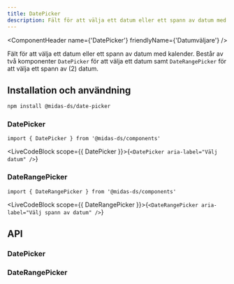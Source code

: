 ```yaml
---
title: DatePicker
description: Fält för att välja ett datum eller ett spann av datum med kalender.
---
```



<ComponentHeader
  name={'DatePicker'}
  friendlyName={'Datumväljare'}
/>

Fält för att välja ett datum eller ett spann av datum med kalender. Består av två komponenter `DatePicker` för att välja ett datum samt `DateRangePicker` för att välja ett spann av (2) datum.

## Installation och användning

```bash npm2yarn
npm install @midas-ds/date-picker
```

### DatePicker

```tsx
import { DatePicker } from '@midas-ds/components'
```

<LiveCodeBlock scope={{ DatePicker }}>{`<DatePicker aria-label="Välj datum" />`}</LiveCodeBlock>

### DateRangePicker

```tsx
import { DateRangePicker } from '@midas-ds/components'
```

<LiveCodeBlock scope={{ DateRangePicker }}>{`<DateRangePicker aria-label="Välj spann av datum" />`}</LiveCodeBlock>

## API

### DatePicker

<PropTable name='DatePicker' />

### DateRangePicker

<PropTable
  name='DateRangePicker'
  defaultOpen={false}
/>
